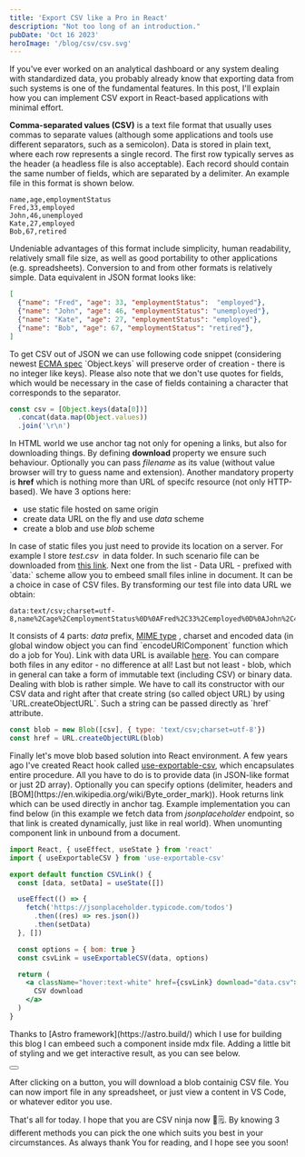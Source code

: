```yaml
---
title: 'Export CSV like a Pro in React'
description: "Not too long of an introduction."
pubDate: 'Oct 16 2023'
heroImage: '/blog/csv/csv.svg'
---
```


<p class="text-justify">If you've ever worked on an analytical dashboard or any system dealing with standardized data, you probably already know that exporting 
data from such systems is one of the fundamental features. In this post, I'll explain how you can implement CSV export in React-based applications with minimal effort.</p>

<p class="text-justify"><strong>Comma-separated values (CSV)</strong> is a text file format that usually uses commas to separate values (although some applications 
and tools use different separators, such as a semicolon). Data is stored in plain text, where each row represents a single record. The first row typically serves as 
the header (a headless file is also acceptable). Each record should contain the same number of fields, which are separated by a delimiter. An example file in this 
format is shown below.</p>

```csv
name,age,employmentStatus
Fred,33,employed
John,46,unemployed
Kate,27,employed
Bob,67,retired
```

<p class="text-justify">Undeniable advantages of this format include simplicity, human readability, relatively small file size, as well as good portability to 
other applications (e.g. spreadsheets). Conversion to and from other formats is relatively simple. Data equivalent in JSON format looks like:</p>

```json
[
  {"name": "Fred", "age": 33, "employmentStatus":  "employed"},
  {"name": "John", "age": 46, "employmentStatus": "unemployed"},
  {"name": "Kate", "age": 27, "employmentStatus": "employed"},
  {"name": "Bob", "age": 67, "employmentStatus": "retired"},
]
```

<p class="text-justify">To get CSV out of JSON we can use following code snippet (considering newest 
<a class="text-[color:var(--accent)]" href="https://developer.mozilla.org/en-US/docs/Web/JavaScript/Reference/Statements/for...in#description" target="_blank" rel="noopener noreferrer">ECMA spec</a>
`Object.keys` will preserve order of creation - there is no integer like keys). Please also note that we don't use quotes for fields, which 
would be necessary in the case of fields containing a character that corresponds to the separator.</p>


```js
const csv = [Object.keys(data[0])]
  .concat(data.map(Object.values))
  .join('\r\n')
```
<p class="text-justify">In HTML world we use anchor tag not only for opening a links, but also for downloading things. By defining <strong>download</strong> property 
we ensure such behaviour. Optionally you can pass <i>filename</i> as its value (without value browser will try to guess name and extension).
Another mandatory property is <strong>href</strong> which is nothing more than URL of specifc resource (not only HTTP-based). We have 3 options here:</p> 
<ul class="list-disc mb-1">
    <li>use static file hosted on same origin</li>
    <li>create data URL on the fly and use <i>data</i> scheme</li>
    <li>create a blob and use <i>blob</i> scheme</li>
</ul>

<p class="text-justify">In case of static files you just need to provide its location on a server. For example I store <i>test.csv</i>&nbsp; in data folder. In such 
scenario file can be downloaded from  <a download="test.csv" class="text-blue-400 hover:text-blue-700" href="/data/test.csv">this link</a>. Next one from the 
list - Data URL - prefixed with `data:` scheme allow you to embeed small files inline in document. It can be a choice in case of CSV files. By transforming our test 
file into data URL we obtain:</p>

 
```textplain
data:text/csv;charset=utf-8,name%2Cage%2CemploymentStatus%0D%0AFred%2C33%2Cemployed%0D%0AJohn%2C46%2Cunemployed%0D%0AKate%2C27%2Cemployed%0D%0ABob%2C67%2Cretired
```

<p class="text-justify"> It consists of 4 parts: <i>data</i> prefix, <a class="text-[color:var(--accent)]" target="_blank" href="https://developer.mozilla.org/en-US/docs/Web/HTTP/Basics_of_HTTP/MIME_types" target="_blank">MIME type</a> 
, charset and encoded data (in global window object you can find `encodeURIComponent` function which do a job for You). Link with data URL is available 
<a class="text-blue-400 hover:text-blue-700" href="data:text/csv;charset=utf-8,name%2Cage%2CemploymentStatus%0D%0AFred%2C33%2Cemployed%0D%0AJohn%2C46%2Cunemployed%0D%0AKate%2C27%2Cemployed%0D%0ABob%2C67%2Cretired" download="test.csv">here</a>.
You can compare both files in any editor - no difference at all! Last but not least - blob, which in general can take a form of immutable text (including CSV) 
or binary data. Dealing with blob is rather simple. We have to call its constructor with our CSV data and right after that create string (so called object URL) by using 
`URL.createObjectURL`. Such a string can be passed directly as `href` attribute.</p>

```js
const blob = new Blob([csv], { type: 'text/csv;charset=utf-8'})
const href = URL.createObjectURL(blob)
```

<p class="text-justify">Finally let's move blob based solution into React environment. A few years ago I've created React hook called 
<a class="text-[color:var(--accent)]" href="https://www.npmjs.com/package/use-exportable-csv" target="_blank">use-exportable-csv</a>, which encapsulates entire procedure. 
All you have to do is to provide data (in JSON-like format or just 2D array). Optionally  you can specify options (delimiter, headers and [BOM](https://en.wikipedia.org/wiki/Byte_order_mark)). 
Hook returns link which can be used directly in anchor tag. Example implementation you can find below  (in this example we fetch data from <i>jsonplaceholder</i> endpoint,
so that link is created dynamically, just like in real world). When unomunting component link in unbound from a document.</p>

```jsx
import React, { useEffect, useState } from 'react'
import { useExportableCSV } from 'use-exportable-csv'

export default function CSVLink() {
  const [data, setData] = useState([])

  useEffect(() => {
    fetch('https://jsonplaceholder.typicode.com/todos')
      .then((res) => res.json())
      .then(setData)
  }, [])

  const options = { bom: true }
  const csvLink = useExportableCSV(data, options)

  return (
    <a className="hover:text-white" href={csvLink} download="data.csv">
      CSV download
    </a>
  )
}
```

<p class="text-justify">Thanks to [Astro framework](https://astro.build/) which I use for building this blog I can embeed such a component inside mdx file. Adding a little
bit of styling and we get interactive result, as you can see below.</p>


<div class="flex justify-center my-4">
    <button className="p-2 bg-lime-500 rounded-md text-white hover:scale-110 ease-in-out duration-300 hover:bg-lime-400">
        <ExportCSV client:visible client:only="react" />
    </button>
</div>


<p class="text-justify">After clicking on a button, you will download a blob containig CSV file. You can now import file in any spreadsheet, or just view a content in VS Code, or whatever editor you use.</p>


<p class="text-justify">That's all for today. I hope that you are CSV ninja now 🥷🗒️. By knowing 3 different methods you can pick the one which suits you best in your circumstances.
As always thank You for reading, and I hope see you soon!</p>